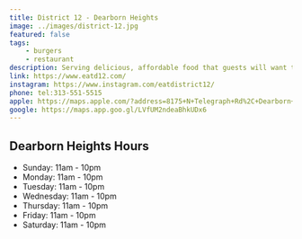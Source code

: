 ```yaml
---
title: District 12 - Dearborn Heights
image: ../images/district-12.jpg
featured: false
tags:
    - burgers
    - restaurant
description: Serving delicious, affordable food that guests will want to return to week after week. Our beef and chicken is fresh never frozen, 100% Halal. We use the finest ingredients to insure quality.
link: https://www.eatd12.com/
instagram: https://www.instagram.com/eatdistrict12/
phone: tel:313-551-5515
apple: https://maps.apple.com/?address=8175+N+Telegraph+Rd%2C+Dearborn+Heights%2C+MI+48127%2C+United+States&auid=4791095572085347205&ll=42.3504588%2C-83.2745369&lsp=9902&q=District+12
google: https://maps.app.goo.gl/LVfUM2ndeaBhkUDx6
---
```


## Dearborn Heights Hours

- Sunday: 11am - 10pm
- Monday: 11am - 10pm
- Tuesday: 11am - 10pm
- Wednesday: 11am - 10pm
- Thursday: 11am - 10pm
- Friday: 11am - 10pm
- Saturday: 11am - 10pm

